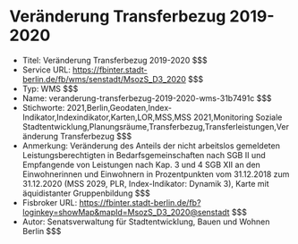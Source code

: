 # Veränderung Transferbezug 2019-2020
- Titel: Veränderung Transferbezug 2019-2020 $$$
- Service URL: https://fbinter.stadt-berlin.de/fb/wms/senstadt/MsozS_D3_2020 $$$
- Typ: WMS $$$
- Name: veranderung-transferbezug-2019-2020-wms-31b7491c $$$
- Stichworte: 2021,Berlin,Geodaten,Index-Indikator,Indexindikator,Karten,LOR,MSS,MSS 2021,Monitoring Soziale Stadtentwicklung,Planungsräume,Transferbezug,Transferleistungen,Veränderung Transferbezug $$$
- Anmerkung: Veränderung des Anteils der nicht arbeitslos gemeldeten Leistungsberechtigten in Bedarfsgemeinschaften nach SGB II und Empfangende von Leistungen nach Kap. 3 und 4 SGB XII an den Einwohnerinnen und Einwohnern in Prozentpunkten vom 31.12.2018 zum 31.12.2020 (MSS 2029, PLR, Index-Indikator: Dynamik 3), Karte mit äquidistanter Gruppenbildung $$$
- Fisbroker URL: https://fbinter.stadt-berlin.de/fb?loginkey=showMap&mapId=MsozS_D3_2020@senstadt $$$
- Autor: Senatsverwaltung für Stadtentwicklung, Bauen und Wohnen Berlin $$$
